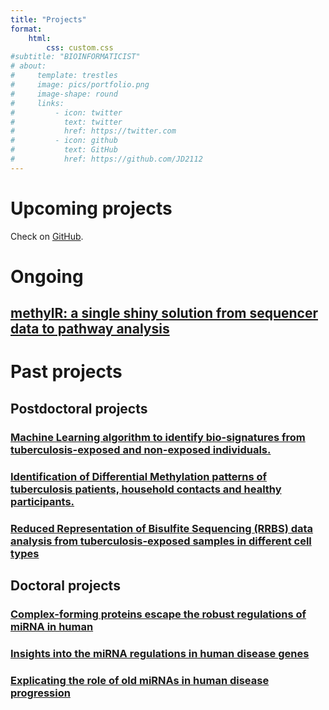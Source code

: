 ```yaml
---
title: "Projects"
format:
    html:
        css: custom.css
#subtitle: "BIOINFORMATICIST"
# about:
#     template: trestles
#     image: pics/portfolio.png
#     image-shape: round
#     links: 
#         - icon: twitter
#           text: twitter
#           href: https://twitter.com
#         - icon: github
#           text: GitHub
#           href: https://github.com/JD2112
---
```

# Upcoming projects
Check on [GitHub](https://github.com/JD2112).

# Ongoing

## [methylR: a single shiny solution from sequencer data to pathway analysis](https://github.com/JD2112/methylr){.external target="_blank"}


# Past projects
## Postdoctoral projects
### [Machine Learning algorithm to identify bio-signatures from tuberculosis-exposed and non-exposed individuals.](postdoc1.qmd)


### [Identification of Differential Methylation patterns of tuberculosis patients, household contacts and healthy participants.](postdoc1.qmd)


### [Reduced Representation of Bisulfite Sequencing (RRBS) data analysis from tuberculosis-exposed samples in different cell types](postdoc1.qmd)


## Doctoral projects

### [Complex-forming proteins escape the robust regulations of miRNA in human](phd-proj.qmd)

### [Insights into the miRNA regulations in human disease genes](phd-proj.qmd)

### [Explicating the role of old miRNAs in human disease progression](phd-proj.qmd)

